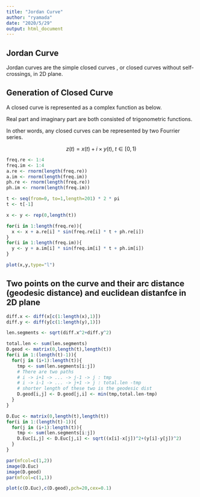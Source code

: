 ```yaml
---
title: "Jordan Curve"
author: "ryamada"
date: "2020/5/29"
output: html_document
---
```


## Jordan Curve

Jordan curves are the simple closed curves , or closed curves without self-crossings, in 2D plane.

## Generation of Closed Curve

A closed curve is represented as a complex function as below.

Real part and imaginary part are both consisted of trigonometric functions.

In other words, any closed curves can be represented by two Fourrier series.

$$
z(t) = x(t) + i \times y(t), \; t \in [0,1)
$$


```r
freq.re <- 1:4
freq.im <- 1:4
a.re <- rnorm(length(freq.re))
a.im <- rnorm(length(freq.im)) 
ph.re <- rnorm(length(freq.re)) 
ph.im <- rnorm(length(freq.im)) 

t <- seq(from=0, to=1,length=201) * 2 * pi
t <- t[-1]

x <- y <- rep(0,length(t))

for(i in 1:length(freq.re)){
  x <- x + a.re[i] * sin(freq.re[i] * t + ph.re[i])
}
for(i in 1:length(freq.im)){
  y <- y + a.im[i] * sin(freq.im[i] * t + ph.im[i])
}

plot(x,y,type="l")
```

## Two points on the curve and their arc distance (geodesic distance) and euclidean distanfce in 2D plane

```r
diff.x <- diff(x[c(1:length(x),1)])
diff.y <- diff(y[c(1:length(y),1)])

len.segments <- sqrt(diff.x^2+diff.y^2)

```

```r
total.len <- sum(len.segments)
D.geod <- matrix(0,length(t),length(t))
for(i in 1:(length(t)-1)){
  for(j in (i+1):length(t)){
    tmp <- sum(len.segments[i:j])
    # There are two paths
    # i -> i+1 -> ... -> j-1 -> j : tmp
    # i -> i-1 -> ... -> j+1 -> j : total.len -tmp
    # shorter length of these two is the geodesic dist
    D.geod[i,j] <- D.geod[j,i] <- min(tmp,total.len-tmp)
  }
}
```

```r
D.Euc <- matrix(0,length(t),length(t))
for(i in 1:(length(t)-1)){
  for(j in (i+1):length(t)){
    tmp <- sum(len.segments[i:j])
    D.Euc[i,j] <- D.Euc[j,i] <- sqrt((x[i]-x[j])^2+(y[i]-y[j])^2)
  }
}
```
```r
par(mfcol=c(1,2)) 
image(D.Euc)
image(D.geod)
par(mfcol=c(1,1))
```

```r
plot(c(D.Euc),c(D.geod),pch=20,cex=0.1)
```